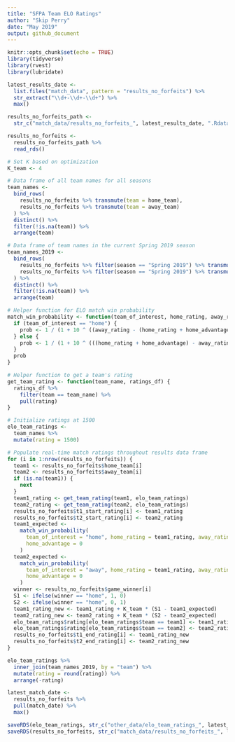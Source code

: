 ```yaml
---
title: "SFPA Team ELO Ratings"
author: "Skip Perry"
date: "May 2019"
output: github_document
---
```


```r
knitr::opts_chunk$set(echo = TRUE)
library(tidyverse)
library(rvest)
library(lubridate)

latest_results_date <- 
  list.files("match_data", pattern = "results_no_forfeits") %>% 
  str_extract("\\d+-\\d+-\\d+") %>% 
  max()

results_no_forfeits_path <-
  str_c("match_data/results_no_forfeits_", latest_results_date, ".Rdata")

results_no_forfeits <- 
  results_no_forfeits_path %>% 
  read_rds()
```

```r
# Set K based on optimization
K_team <- 4

# Data frame of all team names for all seasons
team_names <- 
  bind_rows(
    results_no_forfeits %>% transmute(team = home_team),
    results_no_forfeits %>% transmute(team = away_team)
  ) %>% 
  distinct() %>% 
  filter(!is.na(team)) %>% 
  arrange(team)

# Data frame of team names in the current Spring 2019 season
team_names_2019 <- 
  bind_rows(
    results_no_forfeits %>% filter(season == "Spring 2019") %>% transmute(team = home_team),
    results_no_forfeits %>% filter(season == "Spring 2019") %>% transmute(team = away_team)
  ) %>% 
  distinct() %>% 
  filter(!is.na(team)) %>% 
  arrange(team)

# Helper function for ELO match win probability
match_win_probability <- function(team_of_interest, home_rating, away_rating, home_advantage) {
  if (team_of_interest == "home") {
    prob <- 1 / (1 + 10 ^ ((away_rating - (home_rating + home_advantage)) / 400))
  } else {
    prob <- 1 / (1 + 10 ^ (((home_rating + home_advantage) - away_rating) / 400))
  }
  prob
}

# Helper function to get a team's rating
get_team_rating <- function(team_name, ratings_df) {
  ratings_df %>% 
    filter(team == team_name) %>% 
    pull(rating)
}

# Initialize ratings at 1500
elo_team_ratings <-
  team_names %>% 
  mutate(rating = 1500)

# Populate real-time match ratings throughout results data frame
for (i in 1:nrow(results_no_forfeits)) {
  team1 <- results_no_forfeits$home_team[i]
  team2 <- results_no_forfeits$away_team[i]
  if (is.na(team1)) { 
    next 
  } 
  team1_rating <- get_team_rating(team1, elo_team_ratings)
  team2_rating <- get_team_rating(team2, elo_team_ratings)
  results_no_forfeits$t1_start_rating[i] <- team1_rating
  results_no_forfeits$t2_start_rating[i] <- team2_rating
  team1_expected <-
    match_win_probability(
      team_of_interest = "home", home_rating = team1_rating, away_rating = team2_rating,
      home_advantage = 0
    )
  team2_expected <-
    match_win_probability(
      team_of_interest = "away", home_rating = team1_rating, away_rating = team2_rating,
      home_advantage = 0
    )
  winner <- results_no_forfeits$game_winner[i]
  S1 <- ifelse(winner == "home", 1, 0)
  S2 <- ifelse(winner == "home", 0, 1)
  team1_rating_new <- team1_rating + K_team * (S1 - team1_expected)
  team2_rating_new <- team2_rating + K_team * (S2 - team2_expected)
  elo_team_ratings$rating[elo_team_ratings$team == team1] <- team1_rating_new
  elo_team_ratings$rating[elo_team_ratings$team == team2] <- team2_rating_new
  results_no_forfeits$t1_end_rating[i] <- team1_rating_new
  results_no_forfeits$t2_end_rating[i] <- team2_rating_new
}

elo_team_ratings %>% 
  inner_join(team_names_2019, by = "team") %>% 
  mutate(rating = round(rating)) %>% 
  arrange(-rating)
```

```r
latest_match_date <- 
  results_no_forfeits %>% 
  pull(match_date) %>% 
  max()

saveRDS(elo_team_ratings, str_c("other_data/elo_team_ratings_", latest_match_date, ".Rdata"))
saveRDS(results_no_forfeits, str_c("match_data/results_no_forfeits_", latest_match_date, ".Rdata"))
```

```r

```

